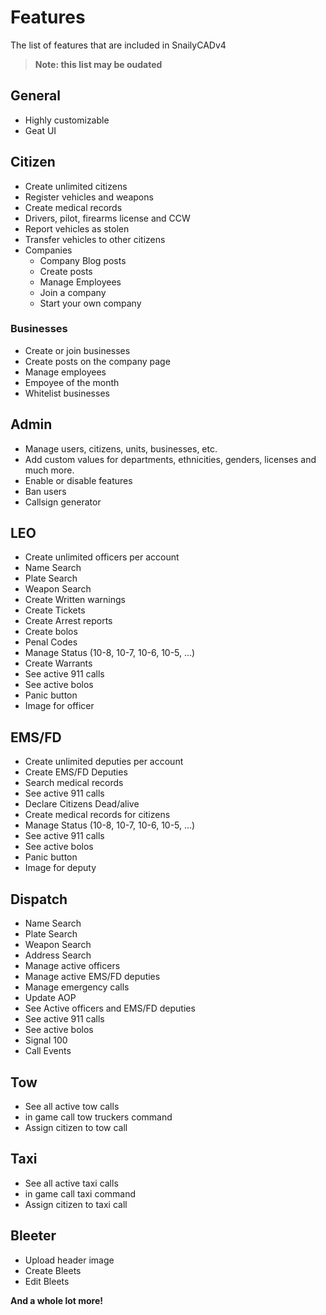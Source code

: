 # Features

The list of features that are included in SnailyCADv4

> **Note: this list may be oudated**

## General

- Highly customizable
- Geat UI

## Citizen

- Create unlimited citizens
- Register vehicles and weapons
- Create medical records
- Drivers, pilot, firearms license and CCW
- Report vehicles as stolen
- Transfer vehicles to other citizens
- Companies
  - Company Blog posts
  - Create posts
  - Manage Employees
  - Join a company
  - Start your own company

### Businesses

- Create or join businesses
- Create posts on the company page
- Manage employees
- Empoyee of the month
- Whitelist businesses

## Admin

- Manage users, citizens, units, businesses, etc.
- Add custom values for departments, ethnicities, genders, licenses and much more.
- Enable or disable features
- Ban users
- Callsign generator

## LEO

- Create unlimited officers per account
- Name Search
- Plate Search
- Weapon Search
- Create Written warnings
- Create Tickets
- Create Arrest reports
- Create bolos
- Penal Codes
- Manage Status (10-8, 10-7, 10-6, 10-5, ...)
- Create Warrants
- See active 911 calls
- See active bolos
- Panic button
- Image for officer

## EMS/FD

- Create unlimited deputies per account
- Create EMS/FD Deputies
- Search medical records
- See active 911 calls
- Declare Citizens Dead/alive
- Create medical records for citizens
- Manage Status (10-8, 10-7, 10-6, 10-5, ...)
- See active 911 calls
- See active bolos
- Panic button
- Image for deputy

## Dispatch

- Name Search
- Plate Search
- Weapon Search
- Address Search
- Manage active officers
- Manage active EMS/FD deputies
- Manage emergency calls
- Update AOP
- See Active officers and EMS/FD deputies
- See active 911 calls
- See active bolos
- Signal 100
- Call Events

## Tow

- See all active tow calls
- in game call tow truckers command
- Assign citizen to tow call

## Taxi

- See all active taxi calls
- in game call taxi command
- Assign citizen to taxi call

## Bleeter

- Upload header image
- Create Bleets
- Edit Bleets

**And a whole lot more!**
